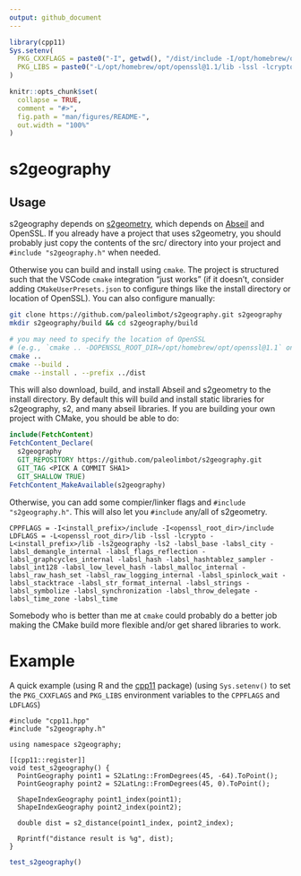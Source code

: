 ```yaml
---
output: github_document
---
```


<!-- README.md is generated from README.Rmd. Please edit that file -->

```r
library(cpp11)
Sys.setenv(
  PKG_CXXFLAGS = paste0("-I", getwd(), "/dist/include -I/opt/homebrew/opt/openssl@1.1/include"),
  PKG_LIBS = paste0("-L/opt/homebrew/opt/openssl@1.1/lib -lssl -lcrypto -L", getwd(), "/dist/lib -ls2geography -ls2 -labsl_base -labsl_city -labsl_demangle_internal -labsl_flags_reflection -labsl_graphcycles_internal -labsl_hash -labsl_hashtablez_sampler -labsl_int128 -labsl_low_level_hash -labsl_malloc_internal -labsl_raw_hash_set -labsl_raw_logging_internal -labsl_spinlock_wait -labsl_stacktrace -labsl_str_format_internal -labsl_strings -labsl_symbolize -labsl_synchronization -labsl_throw_delegate -labsl_time_zone -labsl_time")
)

knitr::opts_chunk$set(
  collapse = TRUE,
  comment = "#>",
  fig.path = "man/figures/README-",
  out.width = "100%"
)
```

# s2geography

<!-- badges: start -->
<!-- badges: end -->

## Usage

s2geography depends on [s2geometry](https://github.com/google/s2geometry), which depends on [Abseil](https://github.com/abseil/abseil-cpp) and OpenSSL. If you already have a project that uses s2geometry, you should probably just copy the contents of the src/ directory into your project and `#include "s2geography.h"` when needed.

Otherwise you can build and install using `cmake`. The project is structured such that the VSCode `cmake` integration "just works" (if it doesn't, consider adding `CMakeUserPresets.json` to configure things like the install directory or location of OpenSSL). You can also configure manually:

```bash
git clone https://github.com/paleolimbot/s2geography.git s2geography
mkdir s2geography/build && cd s2geography/build

# you may need to specify the location of OpenSSL
# (e.g., `cmake .. -DOPENSSL_ROOT_DIR=/opt/homebrew/opt/openssl@1.1` on M1 mac)
cmake ..
cmake --build .
cmake --install . --prefix ../dist
```

This will also download, build, and install Abseil and s2geometry to the install directory. By default this will build and install static libraries for s2geography, s2, and many abseil libraries. If you are building your own project with CMake, you should be able to do:

```cmake
include(FetchContent)
FetchContent_Declare(
  s2geography
  GIT_REPOSITORY https://github.com/paleolimbot/s2geography.git
  GIT_TAG <PICK A COMMIT SHA1>
  GIT_SHALLOW TRUE)
FetchContent_MakeAvailable(s2geography)
```

Otherwise, you can add some compier/linker flags and `#include "s2geography.h"`. This will also let you `#include` any/all of s2geometry.

```
CPPFLAGS = -I<install_prefix>/include -I<openssl_root_dir>/include
LDFLAGS = -L<openssl_root_dir>/lib -lssl -lcrypto -L<install_prefix>/lib -ls2geography -ls2 -labsl_base -labsl_city -labsl_demangle_internal -labsl_flags_reflection -labsl_graphcycles_internal -labsl_hash -labsl_hashtablez_sampler -labsl_int128 -labsl_low_level_hash -labsl_malloc_internal -labsl_raw_hash_set -labsl_raw_logging_internal -labsl_spinlock_wait -labsl_stacktrace -labsl_str_format_internal -labsl_strings -labsl_symbolize -labsl_synchronization -labsl_throw_delegate -labsl_time_zone -labsl_time
```

Somebody who is better than me at `cmake` could probably do a better job making the CMake build more flexible and/or get shared libraries to work.

# Example

A quick example (using R and the [cpp11](https://cpp11.r-lib.org/) package) (using `Sys.setenv()` to set the `PKG_CXXFLAGS` and `PKG_LIBS` environment variables to the `CPPFLAGS` and `LDFLAGS`)

```cpp11
#include "cpp11.hpp"
#include "s2geography.h"

using namespace s2geography;

[[cpp11::register]]
void test_s2geography() {
  PointGeography point1 = S2LatLng::FromDegrees(45, -64).ToPoint();
  PointGeography point2 = S2LatLng::FromDegrees(45, 0).ToPoint();

  ShapeIndexGeography point1_index(point1);
  ShapeIndexGeography point2_index(point2);

  double dist = s2_distance(point1_index, point2_index);

  Rprintf("distance result is %g", dist);
}
```

```r
test_s2geography()
```

